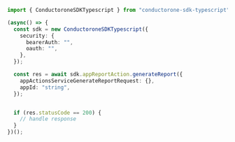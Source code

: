 ```typescript GenerateReport.ts
import { ConductoroneSDKTypescript } from "conductorone-sdk-typescript";

(async() => {
  const sdk = new ConductoroneSDKTypescript({
    security: {
      bearerAuth: "",
      oauth: "",
    },
  });

  const res = await sdk.appReportAction.generateReport({
    appActionsServiceGenerateReportRequest: {},
    appId: "string",
  });


  if (res.statusCode == 200) {
    // handle response
  }
})();
```
